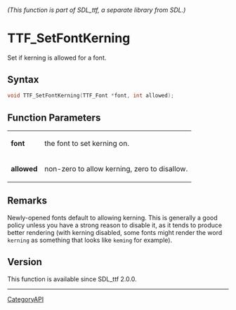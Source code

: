 ====== (This function is part of SDL_ttf, a separate library from SDL.) ======
= TTF_SetFontKerning =

Set if kerning is allowed for a font.

== Syntax ==

<syntaxhighlight lang='c'>
void TTF_SetFontKerning(TTF_Font *font, int allowed);
</syntaxhighlight>

== Function Parameters ==

{|
|'''font'''
|the font to set kerning on.
|-
|'''allowed'''
|non-zero to allow kerning, zero to disallow.
|}

== Remarks ==

Newly-opened fonts default to allowing kerning. This is generally a good
policy unless you have a strong reason to disable it, as it tends to
produce better rendering (with kerning disabled, some fonts might render
the word <code>kerning</code> as something that looks like
<code>keming</code> for example).

== Version ==

This function is available since SDL_ttf 2.0.0.

----
[[CategoryAPI]]


